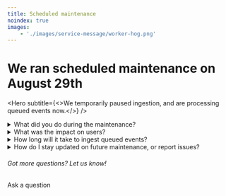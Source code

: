 ```yaml
---
title: Scheduled maintenance
noindex: true
images:
    - './images/service-message/worker-hog.png'
---
```




<div className="block mb-8 mx-auto" style={{ maxWidth: '370px' }}>
  <GatsbyImage image={getImage(props.images[0])} alt="Worker hog" />
</div>

<h1 className="text-center px-2 md:px-8 text-3xl md:text-5xl xl:text-6xl relative z-20">
  We ran scheduled maintenance on <span className="text-red">August 29th</span>
</h1>

<Hero
    subtitle={<>We temporarily paused ingestion, and are processing queued events now.</>}
/>

<details>
  <summary>What did you do during the maintenance?</summary>
  <p>
      We're upgraded the Postgres database for our US cloud, moving from Aurora 11 to Aurora 15. This will make PostHog faster, and much more scalable. There's <a href="https://github.com/PostHog/posthog-cloud-infra/issues/1987">a public GitHub issue</a> if you'd like to follow the technical discussion.
  </p>
  </details>

<details>
<summary>What was the impact on users?</summary>
  <p>
    This work only impacted users on our US Cloud, regardless of where the teams were physically located. Self-hosted, hobby, and EU Cloud users were unaffected. We notified all users impacted by the maintenance over a week in advance, via email.
</p>
<p>
    No new data was ingested while the maintenance was underway. Instead, we queued data and began ingestion once the work was finished. Feature flags and experiments continued to function as expected for your users, but flags set to persist across authentication steps did not persist for new users who are identified during the upgrade.
</p>
<p>
    We also ran into some unanticipated issues during the upgrade, which may have meant you were unable to access your instance temporarily. Sorry about that!
</details>

<details>
<summary>How long will it take to ingest queued events?</summary>
  <p>
    We're currently ingesting all queued events and anticipate it will take less than 12 hours to recover from the lag. You can continue to use PostHog as normal during this time. 
</p>
</details>

<details>
  <summary>How do I stay updated on future maintenance, or report issues?</summary>
  <p>
    We don't have any further maintenance planned, but we update this page whenever that changes.
  </p>
  <p>
    If you're seeing a bug or other unexpected behaviour, you can <a href="http://app.posthog.com/home#supportModal">report it in the app</a>. Alternatively, if you have a question you can <a href="/questions">ask us in our forum</a>.
</p>
<p>
    If you suspect an outage or incident affecting PostHog services, we recommend checking our <a href="https://status.posthog.com/">status page</a> before reporting.
</p>
</details>

<div className="centered py-5">
<h6>Got more questions? Let us know!</h6>
<CallToAction type="primary" width="84" to="/questions">
    Ask a question
</CallToAction>
</div>
